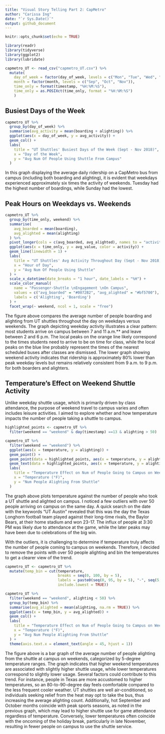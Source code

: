 ```yaml
---
title: "Visual Story Telling Part 2: CapMetro"
author: "Carissa Ing"
date: "`r Sys.Date()`"
output: github_document
---
```


```r
knitr::opts_chunk$set(echo = TRUE)
```

```r
library(readr)
library(tidyverse)
library(ggplot2)
library(lubridate)
```

```r
capmetro_UT <- read_csv("capmetro_UT.csv") %>% 
  mutate(
    day_of_week = factor(day_of_week, levels = c("Mon", "Tue", "Wed", "Thu", "Fri", "Sat", "Sun")),
    month = factor(month, levels = c("Sep", "Oct", "Nov")),
    time_only = format(timestamp, "%H:%M:%S"),
    time_only = as.POSIXct(time_only, format = "%H:%M:%S")
    )
```

## Busiest Days of the Week

```r
capmetro_UT %>% 
  group_by(day_of_week) %>% 
  summarise(avg_activity = mean(boarding + alighting)) %>% 
  ggplot(aes(x = day_of_week, y = avg_activity)) +
  geom_col() +
  labs(
    title = "UT Shuttles' Busiest Days of the Week (Sept - Nov 2018)",
    x = "Day of the Week",
    y = "Avg Num Of People Using Shuttle From Campus"
  )
```
In this graph displaying the average daily ridership on a CapMetro bus from campus (including both boarding and alighting), it is evident that weekdays experienced approximately six times the activity of weekends. Tuesday had the highest number of boardings, while Sunday had the lowest.

## Peak Hours on Weekdays vs. Weekends

```r
capmetro_UT %>% 
  group_by(time_only, weekend) %>% 
  summarise(
    avg_boarded = mean(boarding),
    avg_alighted = mean(alighting)
  ) %>% 
  pivot_longer(cols = c(avg_boarded, avg_alighted), names_to = "activity", values_to = "avg_value") %>%
  ggplot(aes(x = time_only, y = avg_value, color = activity)) +
  geom_line(linewidth = 1) +
  labs(
    title = "UT Shuttles' Avg Activity Throughout Day (Sept - Nov 2018)",
    x = "Hour of Day",
    y = "Avg Num Of People Using Shuttle"
  ) +
  scale_x_datetime(date_breaks = "1 hour", date_labels = "%H") +
  scale_color_manual(
    name = "Passenger-Shuttle \nEngagement \nOn Campus", 
    values = c("avg_boarded" = "#0072B2", "avg_alighted" = "#bf5700"),
    labels = c('Alighting', 'Boarding')
  ) +
  facet_wrap(~ weekend, ncol = 1, scale = "free")

```

The figure above compares the average number of people boarding and alighting from UT shuttles throughout the day on weekdays versus weekends. The graph depicting weekday activity illustrates a clear pattern: most students arrive on campus between 7 and 11 a.m.** and leave between 2 and 6 p.m. The local peaks on the orange line likely correspond to the times students need to arrive to be on time for class, while the local peaks on the blue line probably represent the times of the nearest scheduled buses after classes are dismissed. The lower graph showing weekend activity indicates that ridership is approximately 80% lower than peak weekday levels but remains relatively consistent from 9 a.m. to 9 p.m. for both boarders and alighters.


## Temperature's Effect on Weekend Shuttle Activity

Unlike weekday shuttle usage, which is primarily driven by class attendance, the purpose of weekend travel to campus varies and often includes leisure activities. I aimed to explore whether and how temperature impacts the number of people taking a shuttle to campus.

```r
highlighted_points <- capmetro_UT %>% 
  filter(weekend == "weekend" & day(timestamp) ==13 & alighting > 50) 

capmetro_UT %>% 
  filter(weekend == "weekend") %>% 
  ggplot(aes(x = temperature, y = alighting)) +
  geom_point() +
  geom_point(data = highlighted_points, aes(x = temperature, y = alighting), color = "red", size = 3) +
  geom_text(data = highlighted_points, aes(x = temperature, y = alighting, label = format(timestamp, "%m/%d %I:%M%p")), vjust = 1, hjust = 1) +
  labs(
    title = "Temperature Effect on Num of People Going to Campus on Weekends (Sept - Nov 2018)",
    x = "Temperature (°F)",
    y = "Num People Alighting From Shuttle"
  )

```

The graph above plots temperature against the number of people who took a UT shuttle and alighted on campus. I noticed a few outliers with over 50 people arriving on campus on the same day. A quick search on the date with the keywords "UT Austin" revealed that this was the day the Texas Longhorn football team played against their long-time rivals, the Baylor Bears, at their home stadium and won 23-17. The influx of people at 3:30 PM was likely due to attendance at the game, while the later peaks may have been due to celebrations of the big win.


With the outliers, it is challenging to determine if temperature truly affects the number of people coming to campus on weekends. Therefore, I decided to remove the points with over 50 people alighting and bin the temperatures to get a clearer view of the trend.

```r
capmetro_UT <- capmetro_UT %>%
  mutate(temp_bin = cut(temperature,
                        breaks = seq(0, 100, by = 5),
                        labels = paste0(seq(0, 95, by = 5), "-", seq(5, 100, by = 5)),
                        include.lowest = TRUE))

capmetro_UT %>% 
  filter(weekend == "weekend", alighting < 50) %>% 
  group_by(temp_bin) %>%
  summarise(avg_alighted = mean(alighting, na.rm = TRUE)) %>% 
  ggplot(aes(x = temp_bin, y = avg_alighted)) +
  geom_col() +
  labs(
    title = "Temperature Effect on Num of People Going to Campus on Weekends (Sept - Nov 2018)",
    x = "Temperature (°F)",
    y = "Avg Num People Alighting From Shuttle"
  ) +
  theme(axis.text.x = element_text(angle = 45, hjust = 1))
```

The figure above is a bar graph of the average number of people alighting from the shuttle at campus on weekends, categorized by 5-degree temperature ranges. The graph indicates that higher weekend temperatures are associated with slightly higher shuttle usage, while lower temperatures correspond to slightly lower usage. Several factors could contribute to this trend. For instance, people in Texas are more accustomed to higher temperatures, so an 80-to-90-degree day feels comfortable compared to the less frequent cooler weather. UT shuttles are well air-conditioned, so individuals seeking relief from the heat may opt to take the bus, thus increasing the average alighting count. Additionally, hot September and October months coincide with peak sports seasons, as noted in the previous graph, which may lead to higher shuttle use for game attendance regardless of temperature. Conversely, lower temperatures often coincide with the oncoming of the holiday break, particularly in late November, resulting in fewer people on campus to use the shuttle service.
